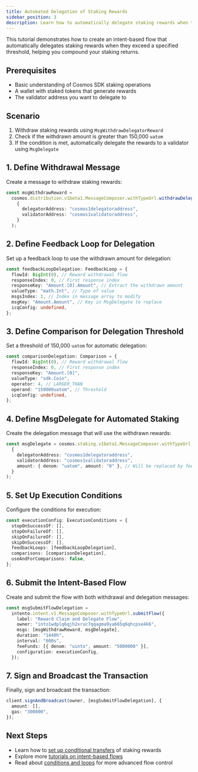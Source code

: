 ```yaml
---
title: Automated Delegation of Staking Rewards
sidebar_position: 3
description: Learn how to automatically delegate staking rewards when they exceed a threshold
---
```


This tutorial demonstrates how to create an intent-based flow that automatically delegates staking rewards when they exceed a specified threshold, helping you compound your staking returns.

## Prerequisites

- Basic understanding of Cosmos SDK staking operations
- A wallet with staked tokens that generate rewards
- The validator address you want to delegate to

## Scenario

1. Withdraw staking rewards using `MsgWithdrawDelegatorReward`
2. Check if the withdrawn amount is greater than 150,000 `uatom`
3. If the condition is met, automatically delegate the rewards to a validator using `MsgDelegate`

## 1. Define Withdrawal Message

Create a message to withdraw staking rewards:

```typescript
const msgWithdrawReward =
  cosmos.distribution.v1beta1.MessageComposer.withTypeUrl.withdrawDelegatorReward(
    {
      delegatorAddress: "cosmos1delegatoraddress",
      validatorAddress: "cosmos1validatoraddress",
    }
  );
```

## 2. Define Feedback Loop for Delegation

Set up a feedback loop to use the withdrawn amount for delegation:

```typescript
const feedbackLoopDelegation: FeedbackLoop = {
  flowId: BigInt(0), // Reward withdrawal flow
  responseIndex: 0, // First response index
  responseKey: "Amount.[0].Amount", // Extract the withdrawn amount
  valueType: "math.Int", // Type of value
  msgsIndex: 1, // Index in message array to modify
  msgKey: "Amount.Amount", // Key in MsgDelegate to replace
  icqConfig: undefined,
};
```

## 3. Define Comparison for Delegation Threshold

Set a threshold of 150,000 `uatom` for automatic delegation:

```typescript
const comparisonDelegation: Comparison = {
  flowId: BigInt(0), // Reward withdrawal flow
  responseIndex: 0, // First response index
  responseKey: "Amount.[0]",
  valueType: "sdk.Coin",
  operator: 4, // LARGER_THAN
  operand: "150000uatom", // Threshold
  icqConfig: undefined,
};
```

## 4. Define MsgDelegate for Automated Staking

Create the delegation message that will use the withdrawn rewards:

```typescript
const msgDelegate = cosmos.staking.v1beta1.MessageComposer.withTypeUrl.delegate(
  {
    delegatorAddress: "cosmos1delegatoraddress",
    validatorAddress: "cosmos1validatoraddress",
    amount: { denom: "uatom", amount: "0" }, // Will be replaced by feedback loop
  }
);
```

## 5. Set Up Execution Conditions

Configure the conditions for execution:

```typescript
const executionConfig: ExecutionConditions = {
  stopOnSuccessOf: [],
  stopOnFailureOf: [],
  skipOnFailureOf: [],
  skipOnSuccessOf: [],
  feedbackLoops: [feedbackLoopDelegation],
  comparisons: [comparisonDelegation],
  useAndForComparisons: false,
};
```

## 6. Submit the Intent-Based Flow

Create and submit the flow with both withdrawal and delegation messages:

```typescript
const msgSubmitFlowDelegation =
  intento.intent.v1.MessageComposer.withTypeUrl.submitFlow({
    label: "Reward Claim and Delegate Flow",
    owner: "into1wdplq6qjh2xruc7qqagma9ya665q6qhcpse4k6",
    msgs: [msgWithdrawReward, msgDelegate],
    duration: "1440h",
    interval: "600s",
    feeFunds: [{ denom: "uinto", amount: "5000000" }],
    configuration: executionConfig,
  });
```

## 7. Sign and Broadcast the Transaction

Finally, sign and broadcast the transaction:

```typescript
client.signAndBroadcast(owner, [msgSubmitFlowDelegation], {
  amount: [],
  gas: "300000",
});
```

## Next Steps

- Learn how to [set up conditional transfers](../tutorials/conditional-transfers) of staking rewards
- Explore more [tutorials on intent-based flows](../tutorials)
- Read about [conditions and loops](../concepts/conditions) for more advanced flow control
